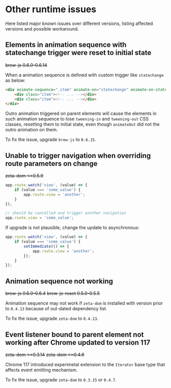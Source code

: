 # Other runtime issues

Here listed major known issues over different versions, listing affected versions and possible workaround.

## Elements in animation sequence with statechange trigger were reset to initial state

~~brew-js 0.6.0-0.6.14~~

When a animation sequence is defined with custom trigger like `statechange` as below:

```html
<div animate-sequence=".item" animate-on="statechange" animate-on-statechange="someVar">
    <div class="item"><!-- ... --></div>
    <div class="item"><!-- ... --></div>
</div>
```

Outro animation triggered on parent elements will cause the elements in such animation sequence
to lose `tweening-in` and `tweening-out` CSS classes, resetting them to initial state,
even though `animateOut` did not the outro animation on them.

To fix the issue, upgrade `brew-js` to `0.6.15`.


## Unable to trigger navigation when overriding route parameters on change

~~zeta-dom &lt;=0.5.9~~

```javascript
app.route.watch('view', (value) => {
    if (value === 'some_value') {
        app.route.view = 'another';
    }
});

// should be cancelled and trigger another navigation
app.route.view = 'some_value';
```

If upgrade is not plausible, change the update to asynchronous:

```javascript
app.route.watch('view', (value) => {
    if (value === 'some_value') {
        setImmediate(() => {
            app.route.view = 'another';
        });
    }
});
```

## Animation sequence not working

~~brew-js 0.6.0-0.6.4~~ ~~brew-js-react 0.5.0-0.5.5~~

Animation sequence may not work if `zeta-dom` is installed with version prior to `0.4.13` because of out-dated dependency list.

To fix the issue, upgrade `zeta-dom` to `0.4.13`.

## Event listener bound to parent element not working after Chrome updated to version 117

~~zeta-dom &lt;=0.3.14~~ ~~zeta-dom &lt;=0.4.6~~

Chrome 117 introduced experimetal extension to the `Iterator` base type that affects
event emitting mechanism.

To fix the issue, upgrade `zeta-dom` to `0.3.15` or `0.4.7`.
